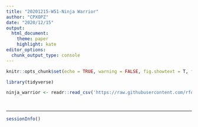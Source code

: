 ```yaml
---
title: "20201215-W51-Ninja Warrior"
author: "CPXOPZ"
date: "2020/12/15"
output:
  html_document:
    theme: paper
    highlight: kate
editor_options: 
  chunk_output_type: console
---
```


```r
knitr::opts_chunk$set(echo = TRUE, warning = FALSE, fig.showtext = T, fig.retina = 1)
```

```r
library(tidyverse)

```

```r
ninja_warrior <- readr::read_csv('https://raw.githubusercontent.com/rfordatascience/tidytuesday/master/data/2020/2020-12-15/ninja_warrior.csv')
```

```r



```

```r



```

***

```r
sessionInfo()
```